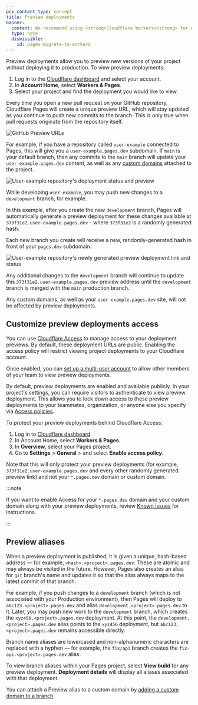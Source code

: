 ```yaml
---
pcx_content_type: concept
title: Preview deployments
banner:
  content: We recommend using <strong>Cloudflare Workers</strong> for new projects. For existing Pages projects, see our <a href="/workers/static-assets/migrate-from-pages/">migration guide</a> and <a href="/workers/static-assets/migrate-from-pages/#compatibility-matrix">compatibility matrix</a>.
  type: note
  dismissible:
    id: pages-migrate-to-workers
---
```


Preview deployments allow you to preview new versions of your project without deploying it to production. To view preview deployments:

1. Log in to the [Cloudflare dashboard](https://dash.cloudflare.com/login) and select your account.
2. In **Account Home**, select **Workers & Pages**.
3. Select your project and find the deployment you would like to view.

Every time you open a new pull request on your GitHub repository, Cloudflare Pages will create a unique preview URL, which will stay updated as you continue to push new commits to the branch. This is only true when pull requests originate from the repository itself.

![GitHub Preview URLs](~/assets/images/pages/configuration/ghpreviewurls.png)

For example, if you have a repository called `user-example` connected to Pages, this will give you a `user-example.pages.dev` subdomain. If `main` is your default branch, then any commits to the `main` branch will update your `user-example.pages.dev` content, as well as any [custom domains](/pages/configuration/custom-domains/) attached to the project.

![User-example repository's deployment status and preview](~/assets/images/pages/platform/preview-deployment-mergedone.png)

While developing `user-example`, you may push new changes to a `development` branch, for example.

In this example, after you create the new `development` branch, Pages will automatically generate a preview deployment for these changes available at `373f31e2.user-example.pages.dev` - where `373f31e2` is a randomly generated hash.

Each new branch you create will receive a new, randomly-generated hash in front of your `pages.dev` subdomain.

![User-example repository's newly generated preview deployment link and status](~/assets/images/pages/platform/preview-deployment-generated.png)

Any additional changes to the `development` branch will continue to update this `373f31e2.user-example.pages.dev` preview address until the `development` branch is merged with the `main` production branch.

Any custom domains, as well as your `user-example.pages.dev` site, will not be affected by preview deployments.

## Customize preview deployments access

You can use [Cloudflare Access](/cloudflare-one/policies/access/) to manage access to your deployment previews. By default, these deployment URLs are public. Enabling the access policy will restrict viewing project deployments to your Cloudflare account.

Once enabled, you can [set up a multi-user account](/fundamentals/manage-members/) to allow other members of your team to view preview deployments.

By default, preview deployments are enabled and available publicly. In your project's settings, you can require visitors to authenticate to view preview deployment. This allows you to lock down access to these preview deployments to your teammates, organization, or anyone else you specify via [Access policies](/cloudflare-one/policies/).

To protect your preview deployments behind Cloudflare Access:

1. Log in to [Cloudflare dashboard](https://dash.cloudflare.com/login).
2. In Account Home, select **Workers & Pages**.
3. In **Overview**, select your Pages project.
4. Go to **Settings** > **General** > and select **Enable access policy**.

Note that this will only protect your preview deployments (for example, `373f31e2.user-example.pages.dev` and every other randomly generated preview link) and not your `*.pages.dev` domain or custom domain.

:::note

If you want to enable Access for your `*.pages.dev` domain and your custom domain along with your preview deployments, review [Known issues](/pages/platform/known-issues/#enable-access-on-your-pagesdev-domain) for instructions.

:::

## Preview aliases

When a preview deployment is published, it is given a unique, hash-based address — for example, `<hash>.<project>.pages.dev`. These are atomic and may always be visited in the future. However, Pages also creates an alias for `git` branch's name and updates it so that the alias always maps to the latest commit of that branch.

For example, if you push changes to a `development` branch (which is not associated with your Production environment), then Pages will deploy to `abc123.<project>.pages.dev` and alias `development.<project>.pages.dev` to it. Later, you may push new work to the `development` branch, which creates the `xyz456.<project>.pages.dev` deployment. At this point, the `development.<project>.pages.dev` alias points to the `xyz456` deployment, but `abc123.<project>.pages.dev` remains accessible directly.

Branch name aliases are lowercased and non-alphanumeric characters are replaced with a hyphen — for example, the `fix/api` branch creates the `fix-api.<project>.pages.dev` alias.

To view branch aliases within your Pages project, select **View build** for any preview deployment. **Deployment details** will display all aliases associated with that deployment.

You can attach a Preview alias to a custom domain by [adding a custom domain to a branch](https://developers.cloudflare.com/pages/how-to/custom-branch-aliases/).
